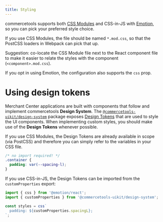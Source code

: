 ```yaml
---
title: Styling
---
```


commercetools supports both [CSS Modules](https://github.com/css-modules/css-modules) and CSS-in-JS with [Emotion](https://emotion.sh/), so you can pick your preferred style choice.

If you use CSS Modules, the file should be named `*.mod.css`, so that the PostCSS loaders in Webpack can pick that up.

<Info>

Suggestion: co-locate the CSS Module file next to the React component file to make it easier to relate the styles with the component (`<component>.mod.css`).

</Info>

If you opt in using Emotion, the configuration also supports the `css` prop.

# Using design tokens

Merchant Center applications are built with components that follow and implement commercetools **Design System**. The [`@commercetools-uikit/design-system`](https://www.npmjs.com/package/@commercetools-uikit/design-system) package exposes [Design Tokens](https://uikit.commercetools.com/?path=/story/basics-tokens--all-tokens) that are used to style the UI components.
When implementing custom styles, you should make use of the **Design Tokens** whenever possible.

If you use CSS Modules, the Design Tokens are already available in scope (via PostCSS) and therefore you can simply refer to the variables in your CSS file.

```css
/* no import required! */
.container {
  padding: var(--spacing-l);
}
```

If you use CSS-in-JS, the Design Tokens can be imported from the `customProperties` export:

```js
import { css } from '@emotion/react';
import { customProperties } from '@commercetools-uikit/design-system';

const styles = css`
  padding: ${customProperties.spacingL};
`;
```
